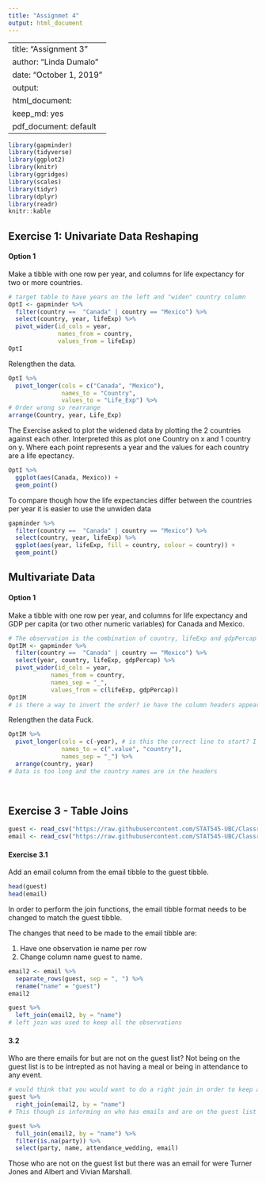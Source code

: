 ```yaml
---
title: "Assignmet 4"
output: html_document
---
```


--
title: "Assignment 3"
author: "Linda Dumalo"
date: "October 1, 2019"
output:
  html_document:
    keep_md: yes
  pdf_document: default
--- 

```r
library(gapminder)
library(tidyverse)
library(ggplot2)
library(knitr)
library(ggridges)
library(scales)
library(tidyr)
library(dplyr)
library(readr)
knitr::kable 
``` 

## Exercise 1: Univariate Data Reshaping 

#### Option 1

Make a tibble with one row per year, and columns for life expectancy for two or more countries.

```r
# target table to have years on the left and "widen" country column 
OptI <- gapminder %>% 
  filter(country ==  "Canada" | country == "Mexico") %>% 
  select(country, year, lifeExp) %>% 
  pivot_wider(id_cols = year,
              names_from = country,
              values_from = lifeExp)
OptI 
```

Relengthen the data. 

```r
OptI %>%
  pivot_longer(cols = c("Canada", "Mexico"), 
               names_to = "Country", 
               values_to = "Life_Exp") %>%
# Order wrong so rearrange 
arrange(Country, year, Life_Exp)
```

The Exercise asked to plot the widened data by plotting the 2 countries against each other. Interpreted this as plot one Country on x and 1 country on y. Where each point represents a year and the values for each country are a life epectancy. 

```r
OptI %>% 
  ggplot(aes(Canada, Mexico)) + 
  geom_point()
```
To compare though how the life expectancies differ between the countries per year it is easier to use the unwiden data 

```r
gapminder %>% 
  filter(country ==  "Canada" | country == "Mexico") %>% 
  select(country, year, lifeExp) %>% 
  ggplot(aes(year, lifeExp, fill = country, colour = country)) + 
  geom_point()
```


## **Multivariate Data** 
#### Option 1 

Make a tibble with one row per year, and columns for life expectancy and GDP per capita (or two other numeric variables) for Canada and Mexico. 


```r
# The observation is the combination of country, lifeExp and gdpPercap 
OptIM <- gapminder %>% 
  filter(country ==  "Canada" | country == "Mexico") %>% 
  select(year, country, lifeExp, gdpPercap) %>%
  pivot_wider(id_cols = year,
            names_from = country,
            names_sep = "_",
            values_from = c(lifeExp, gdpPercap))
OptIM
# is there a way to invert the order? ie have the column headers appear as Country_(lifeExp or gdppercap) 
```

Relengthen the data
Fuck. 

```r
OptIM %>%
  pivot_longer(cols = c(-year), # is this the correct line to start? I think so... 
               names_to = c(".value", "country"), 
               names_sep = "_") %>%
  arrange(country, year) 
# Data is too long and the country names are in the headers 
               
               
```

## **Exercise 3** - Table Joins 

```r
guest <- read_csv("https://raw.githubusercontent.com/STAT545-UBC/Classroom/master/data/wedding/attend.csv")
email <- read_csv("https://raw.githubusercontent.com/STAT545-UBC/Classroom/master/data/wedding/emails.csv")
```
#### Exercise 3.1

Add an email column from the email tibble to the guest tibble.

```r
head(guest)
head(email)
```

In order to perform the join functions, the email tibble format needs to be changed to match the guest tibble.

The changes that need to be made to the email tibble are: 

1. Have one observation ie name per row 
2. Change column name guest to name. 

```r
email2 <- email %>% 
  separate_rows(guest, sep = ", ") %>% 
  rename("name" = "guest")
email2
```
```r
guest %>% 
  left_join(email2, by = "name") 
# left join was used to keep all the observations 
```

#### 3.2 

Who are there emails for but are not on the guest list? Not being on the guest list is to be intrepted as not having a meal or being in attendance to any event. 

```r
# would think that you would want to do a right join in order to keep all observations in y ie the emails
guest %>% 
  right_join(email2, by = "name")
# This though is informing on who has emails and are on the guest list 
```
```r
guest %>% 
  full_join(email2, by = "name") %>% 
  filter(is.na(party)) %>% 
  select(party, name, attendance_wedding, email) 
```

Those who are not on the guest list but there was an email for were Turner Jones and Albert and Vivian Marshall. 

